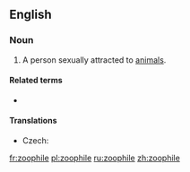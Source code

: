 ==English==

===Noun===
{{en-noun}}

# A person sexually attracted to [[animal]]s.

====Related terms====
* {{l|en|zoophilia}}

====Translations====
{{trans-top|person sexually attracted to animals}}
* Czech: {{t+|cs|zoofil|m}}
{{trans-mid}}
{{trans-bottom}}

[[fr:zoophile]]
[[pl:zoophile]]
[[ru:zoophile]]
[[zh:zoophile]]